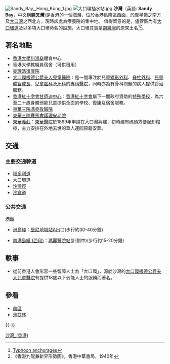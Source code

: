 {{about|南區沙灣|位處中西區沙灣'''坳''' | 沙灣坳}}
[[File:Sandy_Bay,_Hong_Kong_1.jpg|thumb]]
[[File:大口環抽水站.jpg|thumb]]
'''沙灣'''（英語: '''Sandy Bay'''，中文稱'''開叉灣''')是[[香港|香港]]的一個海灣，位於[[香港島|香港島]][[南區_(香港)|南區]]西面，於[[摩星嶺|摩星嶺]]之南方及[[鋼綫灣|大口灣]]之西北方。現時該處為療養院的集中地。
值得留意的是，儘管區內有[[大口環道|大口環道]]及以多項大口環命名的設施，大口環其實是[[鋼綫灣|鋼綫灣]]的原來土名<ref>[https://archive.org/stream/cu31924023947041#page/n21/mode/2up Typhoon anchorages]</ref><ref>《香港九龍兼新界形勢圖》，香港中華書局，1940年</ref>。

==著名地點==
*[[香港大學|香港大學]][[何鴻燊|何鴻燊]]體育中心
*香港大學教職員宿舍（可供租用）
*[[麥理浩復康院|麥理浩復康院]]
*[[大口環根德公爵夫人兒童醫院|大口環根德公爵夫人兒童醫院]]：是一間專注於兒童[[矯形外科|矯形外科]]、[[脊柱外科|脊柱外科]]、[[兒童體智成長|兒童體智成長]]、[[兒童腦科|兒童腦科]]及[[牙科|牙科]]的[[專科醫院|專科醫院]]，同時亦為有骨科問題的病人提供診治服務。
*[[香港紅十字會甘迺迪中心|香港紅十字會甘迺迪中心]]：[[香港紅十字會|香港紅十字會]]屬下一間政府資助的[[特殊學校|特殊學校]]，為六至二十歲身體弱能兒童提供全面的學校、復康及宿舍服務。
*[[東華三院馮堯敬醫院|東華三院馮堯敬醫院]]
*[[東華三院賽馬會護理安老院|東華三院賽馬會護理安老院]]
*[[東華義莊|東華義莊]]：[[東華醫院|東華醫院]]於1899年申請在大口灣興建，初時建有碼頭方便起卸棺柩，主力安排在外地去世的華人運回原籍安葬。

==交通==
===主要交通幹道===
*[[域多利道|域多利道]]
*[[大口環道|大口環道]]
*[[沙灣徑|沙灣徑]]
*[[沙宣道|沙宣道]]

===公共交通===
;[[港鐵|港鐵]]
*{{color|{{港島綫色彩}}|█}}[[港島綫|港島綫]]：[[堅尼地城站|堅尼地城站]]A出口(步行約30-40分鐘)
*{{color|{{南港島綫西段色彩}}|█}}[[南港島綫_(西段)|南港島綫 (西段)]]：[[瑪麗醫院站|瑪麗醫院站]](計劃中)(步行約15-20分鐘)
{{港島巴士簡單列表|43M}}
{{過海隧道巴士簡單列表|971|971R}}
{{港島專線小巴簡單列表|10|58|58A|58M||59}}

==軼事==
*從前香港人會形容一些智障人士為「大口環」，源於沙灣的[[大口環根德公爵夫人兒童醫院|大口環根德公爵夫人兒童醫院]]有提供18歲以下弱能人士的服務而著名。

==參看==
*[[南區_(香港)|南區]]
*[[薄扶林|薄扶林]]
{{reflist}}

{{Geographic Location (8-way)
 | 西北 = [[硫磺海峽|硫磺海峽]]
 | 北 = [[摩星嶺_(香港)|摩星嶺]]
 | 東北 = [[龍虎山_(香港)|龍虎山]]
 | 西 = [[西博寮海峽|西博寮海峽]]
 | 中央 = '''沙灣'''
 | 東 = [[西高山|西高山]]
 | 西南 = [[南丫島|南丫島]]
 | 南 = [[鹿洲灣|鹿洲灣]]
 | 東南 = [[鋼綫灣|大口灣]]
}}
{{-}}
{{南區 (香港)}}
{{香港海灣}}

[[Category:沙灣_(香港)|]]